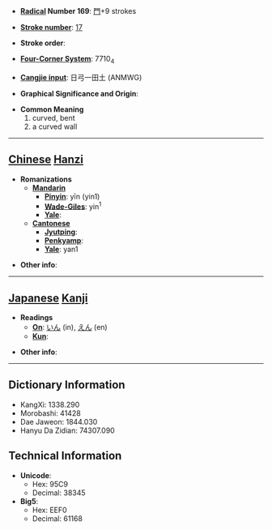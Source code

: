 * '''[[Wiktionary:Chinese radical index| Radical]] Number 169''': [[Wiktionary:Chinese radical index 門|門]]+9 strokes

* '''[[Wiktionary:Chinese total strokes index|Stroke number]]''': [[Wiktionary:Chinese total strokes index 17|17]]

* '''Stroke order''': 

* '''[[Wiktionary:Chinese four corner index|Four-Corner System]]''': 7710<sub>4</sub>

* '''[[Wiktionary:Chinese Cangjie index|Cangjie input]]''': 日弓一田土 (ANMWG)

* '''Graphical Significance and Origin''': 

* '''Common Meaning'''
*#curved, bent
*# a curved wall


----

== [[Chinese]] [[Hanzi]] ==

* '''Romanizations'''
** '''[[Mandarin]]'''
*** '''[[Pinyin]]''': yīn (yin1)
*** '''[[Wade-Giles]]''': yin<sup>1</sup>
*** '''[[Yale]]''': 
** '''[[Cantonese]]'''
*** '''[[Jyutping]]''':
*** '''[[Penkyamp]]''': 
*** '''[[Yale]]''': yan1

* '''Other info''': 

----

== [[Japanese]] [[Kanji]] ==

* '''Readings'''
** '''[[On]]''': [[いん]] (in), [[えん]] (en)
** '''[[Kun]]''': 

* '''Other info''':  

----

== Dictionary Information ==

* KangXi: 1338.290
* Morobashi: 41428
* Dae Jaweon: 1844.030
* Hanyu Da Zidian: 74307.090

== Technical Information ==

* '''Unicode''':
** Hex: 95C9
** Decimal: 38345
* '''Big5''':
** Hex: EEF0
** Decimal: 61168